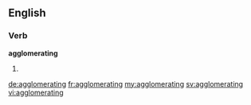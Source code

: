 ==English==

===Verb===
'''agglomerating'''

# {{present participle of|agglomerate}}

[[de:agglomerating]]
[[fr:agglomerating]]
[[my:agglomerating]]
[[sv:agglomerating]]
[[vi:agglomerating]]